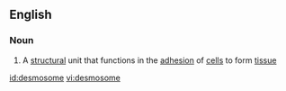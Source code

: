 ==English==

===Noun===
{{wikipedia}}
{{en-noun}}

#{{biology}} A [[structural]] unit that functions in the [[adhesion]] of [[cell]]s to form [[tissue]]

[[id:desmosome]]
[[vi:desmosome]]